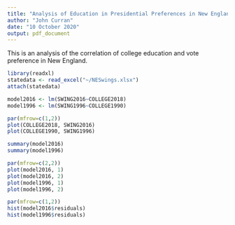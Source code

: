 ---
title: "Analysis of Education in Presidential Preferences in New England"
author: "John Curran"
date: "10 October 2020"
output: pdf_document
---

This is an analysis of the correlation of college education and vote preference in New England.

```{r}
library(readxl)
statedata <- read_excel("~/NESwings.xlsx")
attach(statedata)

model2016 <- lm(SWING2016~COLLEGE2018)
model1996 <- lm(SWING1996~COLLEGE1990)
```
```{r}
par(mfrow=c(1,2))
plot(COLLEGE2018, SWING2016)
plot(COLLEGE1990, SWING1996)
```
```{r}
summary(model2016)
summary(model1996)
```


```{r}
par(mfrow=c(2,2))
plot(model2016, 1)
plot(model2016, 2)
plot(model1996, 1)
plot(model1996, 2)
```


```{r}
par(mfrow=c(1,2))
hist(model2016$residuals)
hist(model1996$residuals)
```

